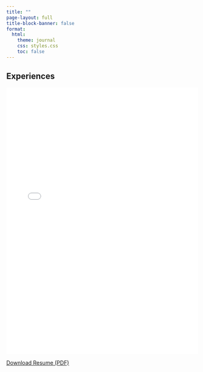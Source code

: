 ```yaml
---
title: ""
page-layout: full
title-block-banner: false
format:
  html:
    theme: journal
    css: styles.css
    toc: false
---
```


## Experiences

<embed src="Sanchez Linares, Maria - Standard Resume.pdf" type="application/pdf" width="100%" height="700px" />

<p style="text-align: center;">

<a href="Sanchez Linares, Maria - Standard Resume.pdf" download> Download Resume (PDF)</a>

</p>
